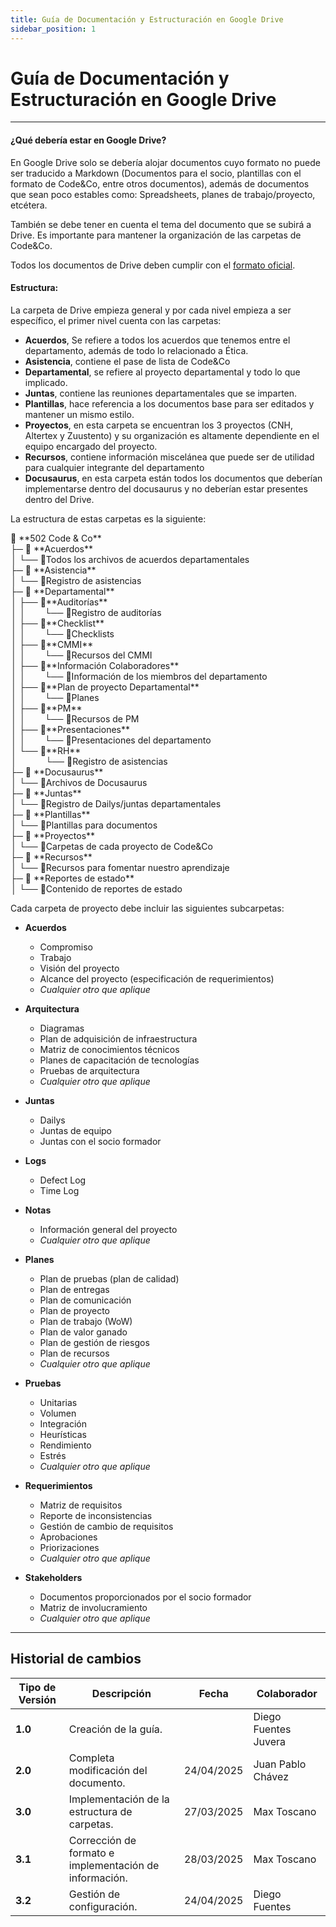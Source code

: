 ```yaml
---
title: Guía de Documentación y Estructuración en Google Drive
sidebar_position: 1
---
```


# Guía de Documentación y Estructuración en Google Drive

---

#### ¿Qué debería estar en Google Drive?

En Google Drive solo se debería alojar documentos cuyo formato no puede ser traducido a Markdown (Documentos para el socio, plantillas con el formato de Code&Co, entre otros documentos), además de documentos que sean poco estables como: Spreadsheets, planes de trabajo/proyecto, etcétera.

También se debe tener en cuenta el tema del documento que se subirá a Drive. Es importante para mantener la organización de las carpetas de Code&Co.

Todos los documentos de Drive deben cumplir con el [formato oficial](https://docs.google.com/document/d/1NnSHyckZ2bwMWgQA0Edh9Zv_44fYHya-SN-Gn6tQyCQ/edit?tab=t.0).

#### Estructura:

La carpeta de Drive empieza general y por cada nivel empieza a ser específico, el primer nivel cuenta con las carpetas:

- **Acuerdos**, Se refiere a todos los acuerdos que tenemos entre el departamento, además de todo lo relacionado a Ética.
- **Asistencia**, contiene el pase de lista de Code&Co
- **Departamental**, se refiere al proyecto departamental y todo lo que implicado.
- **Juntas**, contiene las reuniones departamentales que se imparten.
- **Plantillas**, hace referencia a los documentos base para ser editados y mantener un mismo estilo.
- **Proyectos**, en esta carpeta se encuentran los 3 proyectos (CNH, Altertex y Zuustento) y su organización es altamente dependiente en el equipo encargado del proyecto.
- **Recursos**, contiene información miscelánea que puede ser de utilidad para cualquier integrante del departamento
- **Docusaurus**, en esta carpeta están todos los documentos que deberían implementarse dentro del docusaurus y no deberían estar presentes dentro del Drive.

La estructura de estas carpetas es la siguiente: 

<div style={{lineHeight: "1.2"}}>
📂 **502 Code & Co** <br/>
├─ 📂 **Acuerdos** <br/>
 │   └── 📜Todos los archivos de acuerdos departamentales <br/>
├─ 📂 **Asistencia** <br/>
 │   └── 📜Registro de asistencias <br/>
├─ 📂 **Departamental** <br/>
 │   ├── 📂**Auditorías** <br/>
 │    │⠀⠀⠀└── 📜Registro de auditorías <br/> 
 │   ├── 📂**Checklist** <br/>
 │    │⠀⠀⠀└── 📜Checklists <br/> 
 │   ├── 📂**CMMI** <br/>
 │    │⠀⠀⠀└── 📜Recursos del CMMI <br/> 
 │   ├── 📂**Información Colaboradores** <br/>
 │    │⠀⠀⠀└── 📜Información de los miembros del departamento <br/> 
 │   ├── 📂**Plan de proyecto Departamental** <br/>
 │    │⠀⠀⠀└── 📜Planes <br/> 
 │   ├── 📂**PM** <br/>
 │    │⠀⠀⠀└── 📜Recursos de PM <br/> 
 │   ├── 📂**Presentaciones** <br/>
 │    │⠀⠀⠀└── 📜Presentaciones del departamento <br/> 
 │   └── 📂**RH** <br/>
 │    ⠀⠀⠀⠀└── 📜Registro de asistencias <br/> 
├─ 📂 **Docusaurus** <br/>
 │   └── 📜Archivos de Docusaurus <br/>
├─ 📂 **Juntas** <br/>
 │   └── 📜Registro de Dailys/juntas departamentales <br/>
├─ 📂 **Plantillas** <br/>
 │   └── 📜Plantillas para documentos <br/>
├─ 📂 **Proyectos** <br/>
 │   └── 📂Carpetas de cada proyecto de Code&Co <br/>
├─ 📂 **Recursos** <br/>
 │   └── 📜Recursos para fomentar nuestro aprendizaje <br/>
├─ 📂 **Reportes de estado** <br/>
 │   └── 📂Contenido de reportes de estado <br/>
</div>

Cada carpeta de proyecto debe incluir las siguientes subcarpetas:

- **Acuerdos**

  - Compromiso
  - Trabajo
  - Visión del proyecto
  - Alcance del proyecto (especificación de requerimientos)
  - _Cualquier otro que aplique_

- **Arquitectura**

  - Diagramas
  - Plan de adquisición de infraestructura
  - Matriz de conocimientos técnicos
  - Planes de capacitación de tecnologías
  - Pruebas de arquitectura
  - _Cualquier otro que aplique_

- **Juntas**

  - Dailys
  - Juntas de equipo
  - Juntas con el socio formador

- **Logs**

  - Defect Log
  - Time Log

- **Notas**

  - Información general del proyecto
  - _Cualquier otro que aplique_

- **Planes**

  - Plan de pruebas (plan de calidad)
  - Plan de entregas
  - Plan de comunicación
  - Plan de proyecto
  - Plan de trabajo (WoW)
  - Plan de valor ganado
  - Plan de gestión de riesgos
  - Plan de recursos
  - _Cualquier otro que aplique_

- **Pruebas**

  - Unitarias
  - Volumen
  - Integración
  - Heurísticas
  - Rendimiento
  - Estrés
  - _Cualquier otro que aplique_

- **Requerimientos**

  - Matriz de requisitos
  - Reporte de inconsistencias
  - Gestión de cambio de requisitos
  - Aprobaciones
  - Priorizaciones
  - _Cualquier otro que aplique_

- **Stakeholders**
  - Documentos proporcionados por el socio formador
  - Matriz de involucramiento
  - _Cualquier otro que aplique_

---

## Historial de cambios

| **Tipo de Versión** | **Descripción** | **Fecha** | **Colaborador** |
| ------------------- | --------------- | --------- | --------------- |
| **1.0** | Creación de la guía.   |  | Diego Fuentes Juvera |
| **2.0** | Completa modificación del documento.  | 24/04/2025 | Juan Pablo Chávez |
| **3.0** |  Implementación de la estructura de carpetas.  | 27/03/2025 | Max Toscano |
| **3.1** |  Corrección de formato e implementación de información.  | 28/03/2025 | Max Toscano |
| **3.2** |  Gestión de configuración.  | 24/04/2025 | Diego Fuentes |
